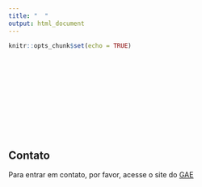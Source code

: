 ```yaml
---
title: "  "
output: html_document
---
```


```r
knitr::opts_chunk$set(echo = TRUE)
```
<br>
<br>
<br>
<br>
<br>
<br>
<br>
<br>
<br>

## Contato

Para entrar em contato, por favor, acesse o site do [GAE](http://gae.uniriotec.br/)